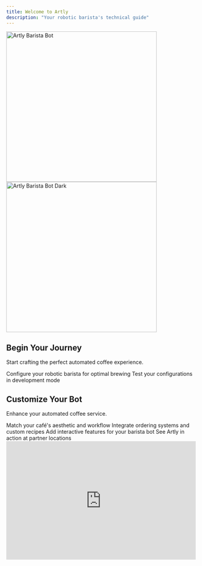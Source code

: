 ```yaml
---
title: Welcome to Artly
description: "Your robotic barista's technical guide"
---
```


<img height="400" src="/images/artly-hero.jpg" alt="Artly Barista Bot" className="block dark:hidden" />
<img height="400" src="/images/artly-hero-dark.jpg" alt="Artly Barista Bot Dark" className="hidden dark:block" />

## Begin Your Journey
Start crafting the perfect automated coffee experience.

<CardGroup cols={2}>
  <Card title="Setup Your Bot" icon="robot" href="https://mintlify.com/docs/quickstart">
    Configure your robotic barista for optimal brewing
  </Card>
  <Card title="Preview Settings" icon="flask" href="https://mintlify.com/docs/development">
    Test your configurations in development mode
  </Card>
</CardGroup>

## Customize Your Bot
Enhance your automated coffee service.

<CardGroup cols={2}>
  <Card title="Brand Settings" icon="mug-hot" href="https://mintlify.com/docs/settings/global">
    Match your café's aesthetic and workflow
  </Card>
  <Card title="API Reference" icon="code" href="https://mintlify.com/docs/api-playground/openapi">
    Integrate ordering systems and custom recipes
  </Card>
  <Card title="Components" icon="gear" href="https://mintlify.com/docs/content/components/accordions">
    Add interactive features for your barista bot
  </Card>
  <Card title="Showcase" icon="coffee-bean" href="https://mintlify.com/customers">
    See Artly in action at partner locations
  </Card>
</CardGroup>

<iframe 
  width="100%"
  height="315" 
  src="https://www.youtube.com/embed/UxLy6cfMZbc"
  title="Artly Robot Barista Demo" 
  frameBorder="0" 
  allow="accelerometer; autoplay; clipboard-write; encrypted-media; gyroscope; picture-in-picture" 
  allowFullScreen>
</iframe>

